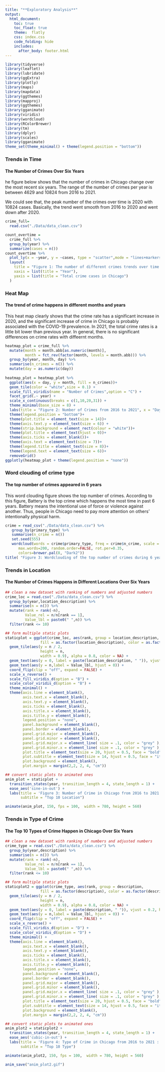 ```yaml
---
title: "**Exploratory Analysis**"
output: 
  html_document:
    toc: true
    toc_float: true
    theme:  flatly
    css: index.css
    code_folding: hide
    includes:
      after_body: footer.html
---
```



```r
library(tidyverse)
library(leaflet)
library(lubridate)
library(ggExtra)
library(plotly)
library(maps)
library(mapdata)
library(ggthemes)
library(mapproj)
library(ggthemes)
library(gganimate)
library(viridis)
library(wordcloud)
library(RColorBrewer)
library(tm)
library(dplyr)
library(scales)
library(gganimate)
theme_set(theme_minimal() + theme(legend.position = "bottom"))
```

### **Trends in Time**
#### **The Number of Crimes Over Six Years**

he figure below shows that the number of crimes in Chicago change over the most recent six years. The range of the number of crimes per year is between 4629 and 10824 from 2016 to 2021. 

We could see that, the peak number of the crimes over time is 2020 with 10824 cases. Basically, the trend went smooth from 2016 to 2020 and went down after 2020.

```r
crime_full=
  read.csv("./Data/data_clean.csv")

count_overtime = 
  crime_full %>% 
  group_by(year) %>% 
  summarize(cases = n())
count_overtime %>%
  plot_ly(x = ~year, y = ~cases, type = "scatter",mode = "lines+markers")  %>% 
  layout(
    title = "Figure 1: The number of different crimes trends over time in Chicago.",
    xaxis = list(title = "Year"),
    yaxis = list(title = "Total crime cases in Chicago")
  )
```


### **Heat Map**
#### **The trend of crime happens in different months and years**

This heat map clearly shows that the crime rate has a significant increase in 2020, and the significant increase of crime in Chicago is probably associated with the COVID-19 prevalence. In 2021, the total crime rates is a little bit lower than previous year. In general, there is no significant differences on crime rates with diffeernt months. 

```r
heatmap_plot = crime_full %>%
  mutate(month = month.abb[as.numeric(month)],
         month = fct_rev(factor(month, levels = month.abb))) %>% 
  group_by(year, month, day) %>% 
  summarise(n_crimes = n()) %>% 
  mutate(day = as.numeric(day))
 
heatmap_plot = heatmap_plot %>% 
  ggplot(aes(x = day, y = month, fill = n_crimes))+
  geom_tile(color = "white",size = 0.1) + 
  scale_fill_viridis(name = "Number of Crimes",option = "C") + 
  facet_grid(.~ year) +
  scale_x_continuous(breaks = c(1,10,20,31)) + 
  theme_minimal(base_size = 8) + 
  labs(title = "Figure 2: Number of Crimes from 2016 to 2021", x = "Day", y = "Month") + 
  theme(legend.position = "bottom")+
  theme(plot.title = element_text(size = 14))+
  theme(axis.text.y = element_text(size = 6)) +
  theme(strip.background = element_rect(colour = "white"))+
  theme(plot.title = element_text(hjust = 0))+
  theme(axis.ticks = element_blank())+
  theme(axis.text = element_text(size = 7))+
  theme(legend.title = element_text(size = 8))+
  theme(legend.text = element_text(size = 6))+
  removeGrid()
ggplotly(heatmap_plot + theme(legend.position = "none"))
```


### **Word clouding of crime type**
#### **The top number of crimes appeared in 6 years**

This word clouding figure shows the top number of crimes. According to this figure, Battery is the top crime which happens the most time in past 6 years. Battery means the intentional use of force or violence against another. Thus, people in Chicago need to pay more attention on others' intentionally physical harm.

```r
crime = read_csv("./Data/data_clean.csv") %>%
   group_by(primary_type) %>% 
   summarise(n_crime = n())
   set.seed(555)
   wordcloud(words = crime$primary_type, freq = crime$n_crime, scale = c(3, .8),min.freq = 1,
      max.words=200, random.order=FALSE, rot.per=0.35, 
      colors=brewer.pal(8, "Dark2"))
title( "Figure 3: Wordclouding of the top number of crimes during 6 years")


```
 
 

### **Trends in Location**
#### **The Number of Crimes Happens in Different Locations Over Six Years**
```r
## clean a new dataset with ranking of numbers and adjusted numbers
crime_loc = read.csv("./Data/data_clean.csv") %>%
  group_by(year,location_description) %>% 
  summarise(n = n()) %>% 
  mutate(rank = rank(-n),
         Value_rel = n/n[rank == 1],
         Value_lbl = paste0(" ",n)) %>% 
  filter(rank <= 10)

## form multiple static plots
staticplot = ggplot(crime_loc, aes(rank, group = location_description, 
                fill = as.factor(location_description), color = as.factor(location_description))) +
  geom_tile(aes(y = n / 2,
                height = n,
                width = 0.9), alpha = 0.8, color = NA) +
  geom_text(aes(y = 0, label = paste(location_description, " ")), vjust = 0.2, hjust = 1) +
  geom_text(aes(y = n,label = Value_lbl, hjust = 0)) +
  coord_flip(clip = "off", expand = FALSE) +
  scale_x_reverse() +
  scale_fill_viridis_d(option = "B") +
  scale_color_viridis_d(option = "B") +
  theme_minimal() +
  theme(axis.line = element_blank(),
        axis.text.x = element_blank(),
        axis.text.y = element_blank(),
        axis.ticks = element_blank(),
        axis.title.x = element_blank(),
        axis.title.y = element_blank(),
        legend.position = "none",
        panel.background = element_blank(),
        panel.border = element_blank(),
        panel.grid.major = element_blank(),
        panel.grid.minor = element_blank(),
        panel.grid.major.x = element_line( size = .1, color = "grey" ),
        panel.grid.minor.x = element_line( size = .1, color = "grey" ),
        plot.title = element_text(size = 20, hjust = 0.5, face = "bold", vjust = 2),
        plot.subtitle = element_text(size = 14, hjust = 0.5, face = "italic", color = "grey"),
        plot.background = element_blank(),
        plot.margin = margin(2,2, 2, 4, "cm"))

## convert static plots to animated ones
anim_plot = staticplot + 
  transition_states(year, transition_length = 4, state_length = 1) +
  ease_aes('sine-in-out') +
  labs(title = 'Figure 3: Number of Crime in Chicago from 2016 to 2021 : {closest_state}',
       subtitle = "Top 10 Location")  

animate(anim_plot, 150, fps = 100,  width = 780, height = 560)

```




### **Trends in Type of Crime**
#### **The Top 10 Types of Crime Happen in Chicago Over Six Years**
```r

## clean a new dataset with ranking of numbers and adjusted numbers
crime_type = read.csv("./Data/data_clean.csv") %>%
  group_by(year,description) %>% 
  summarise(n = n()) %>% 
  mutate(rank = rank(-n),
         Value_rel = n/n[rank == 1],
         Value_lbl = paste0(" ",n)) %>% 
  filter(rank <= 10)

## form multiple static plots
staticplot2 = ggplot(crime_type, aes(rank, group = description, 
                fill = as.factor(description), color = as.factor(description))) +
  geom_tile(aes(y = n / 2,
                height = n,
                width = 0.9), alpha = 0.8, color = NA) +
  geom_text(aes(y = 0, label = paste(description, " ")), vjust = 0.2, hjust = 1) +
  geom_text(aes(y = n,label = Value_lbl, hjust = 0)) +
  coord_flip(clip = "off", expand = FALSE) +
  scale_x_reverse() +
  scale_fill_viridis_d(option = "D") +
  scale_color_viridis_d(option = "D") +
  theme_minimal() +
  theme(axis.line = element_blank(),
        axis.text.x = element_blank(),
        axis.text.y = element_blank(),
        axis.ticks = element_blank(),
        axis.title.x = element_blank(),
        axis.title.y = element_blank(),
        legend.position = "none",
        panel.background = element_blank(),
        panel.border = element_blank(),
        panel.grid.major = element_blank(),
        panel.grid.minor = element_blank(),
        panel.grid.major.x = element_line( size = .1, color = "grey" ),
        panel.grid.minor.x = element_line( size = .1, color = "grey" ),
        plot.title = element_text(size = 20, hjust = 0.5, face = "bold", vjust = 2),
        plot.subtitle = element_text(size = 14, hjust = 0.5, face = "italic", color = "grey"),
        plot.background = element_blank(),
        plot.margin = margin(2,2, 2, 4, "cm"))

## convert static plots to animated ones
anim_plot2 = staticplot2 + 
  transition_states(year, transition_length = 4, state_length = 1) +
  ease_aes('cubic-in-out') +
  labs(title = 'Figure 4: Type of Crime in Chicago from 2016 to 2021 : {closest_state}',
       subtitle = "Top 10 Type")  

animate(anim_plot2, 150, fps = 100,  width = 780, height = 560)

anim_save("anim_plot2.gif")
```

 

